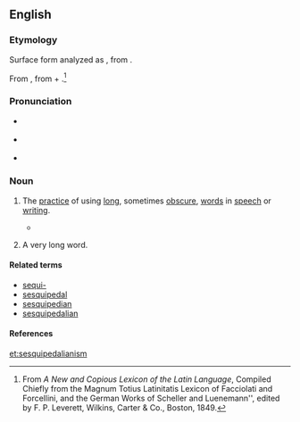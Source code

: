 ==English==

===Etymology===
Surface form analyzed as {{affix|en|sesquipedalian|-ism}}, from {{affix|en|sesqui-|gloss1=one and a half|pedalian|gloss2=of the foot}}.

From {{der|en|la|sēsquipedālis||a foot and a half long; in [[metaphorical]] use, “of an unnatural length, huge, big”}}, from {{m|la|sēsqui||one and a half times as great}} + {{m|la|pedālis||foot}}.<ref>From ''A New and Copious Lexicon of the Latin Language'', Compiled Chiefly from the Magnum Totius Latinitatis Lexicon of Facciolati and Forcellini, and the German Works of Scheller and Luenemann'', edited by F. P. Leverett, Wilkins, Carter & Co., Boston, 1849.</ref>

===Pronunciation===
* {{a|UK}} {{IPA|/sɛz.kwɪ.pəˈdɛl.i.ən.ɪsm̩/|lang=en}}
* {{a|US}} {{IPA|/ˌsɛskwəpəˈdeɪliənɪzm̩/|lang=en}}
* {{audio|en-us-sesquipedalianism.ogg|Audio (US)|lang=en}}

===Noun===
{{en-noun}}

# {{context|uncountable|lang=en}} The [[practice]] of using [[long]], sometimes [[obscure]], [[word]]s in [[speech]] or [[writing]].
#* {{quote-book|year=1995|author=Michael Cart|title=From Romance to Realism|isbn=0060242892|page=257
|passage=His voice here is a marvelous juxtaposition of cool elegance, unaffected hipness, unabashed '''sesquipedalianism''' ("the rich bouquet of exuded sebaceousness") and swell conversational slang (...)}}
# {{context|countable|lang=en}} A very long word.

====Related terms====
* [[sequi-]]
* [[sesquipedal]]
* [[sesquipedian]]
* [[sesquipedalian]]

====References====
<references/>
[[et:sesquipedalianism]]